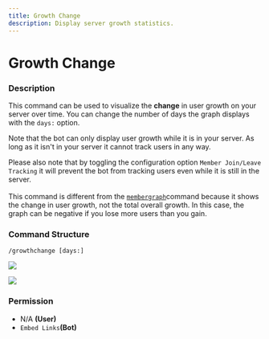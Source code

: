 ```yaml
---
title: Growth Change
description: Display server growth statistics.
---
```


# Growth Change
### Description

This command can be used to visualize the **change** in user growth on your server over time. You can change the number of days the graph displays with the `days:` option.

Note that the bot can only display user growth while it is in your server. As long as it isn't in your server it cannot track users in any way. 

Please also note that by toggling the configuration option `Member Join/Leave Tracking` it will prevent the bot from tracking users even while it is still in the server.\
\
This command is different from the [`membergraph`](member-graph.md)command because it shows the change in user growth, not the total overall growth. In this case, the graph can be negative if you lose more users than you gain.

### Command Structure

```
/growthchange [days:]
```

![](https://i.imgur.com/tqaD79X.png)

![](https://i.imgur.com/EWF3g7z.png)

### **Permission**

* N/A **(User)**
* `Embed Links`**(Bot)**
